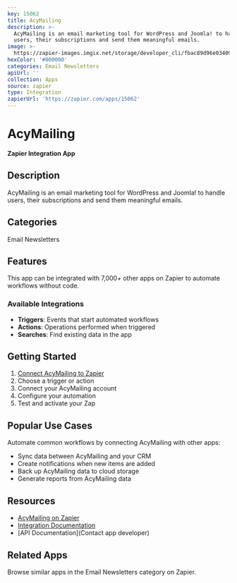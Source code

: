 ```yaml
---
key: 15062
title: AcyMailing
description: >-
  AcyMailing is an email marketing tool for WordPress and Joomla! to handle
  users, their subscriptions and send them meaningful emails.
image: >-
  https://zapier-images.imgix.net/storage/developer_cli/fbac89d96e034098355f2a1766d1416e.png?auto=format%2Ccompress&ixlib=python-3.0.0&q=50
hexColor: '#000000'
categories: Email Newsletters
apiUrl: ''
collection: Apps
source: zapier
type: Integration
zapierUrl: 'https://zapier.com/apps/15062'
---
```

# AcyMailing

**Zapier Integration App**

## Description

AcyMailing is an email marketing tool for WordPress and Joomla! to handle users, their subscriptions and send them meaningful emails.

## Categories

Email Newsletters

## Features

This app can be integrated with 7,000+ other apps on Zapier to automate workflows without code.

### Available Integrations

- **Triggers**: Events that start automated workflows
- **Actions**: Operations performed when triggered
- **Searches**: Find existing data in the app

## Getting Started

1. [Connect AcyMailing to Zapier](https://zapier.com/apps/15062)
2. Choose a trigger or action
3. Connect your AcyMailing account
4. Configure your automation
5. Test and activate your Zap

## Popular Use Cases

Automate common workflows by connecting AcyMailing with other apps:

- Sync data between AcyMailing and your CRM
- Create notifications when new items are added
- Back up AcyMailing data to cloud storage
- Generate reports from AcyMailing data

## Resources

- [AcyMailing on Zapier](https://zapier.com/apps/15062)
- [Integration Documentation](https://zapier.com/apps/15062/integrations)
- [API Documentation](Contact app developer)

## Related Apps

Browse similar apps in the Email Newsletters category on Zapier.
